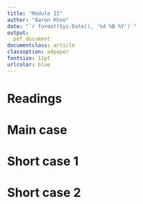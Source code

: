 ```yaml
---
title: "Module II"
author: "Aaron Khoo"
date: "`r format(Sys.Date(), '%d %B %Y')`"
output:
  pdf_document
documentclass: article
classoption: a4paper
fontsize: 11pt
urlcolor: blue
---
```


# Readings

# Main case

# Short case 1

# Short case 2
